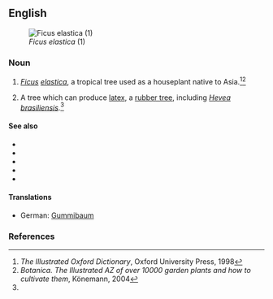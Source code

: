 ==English==
[[Image:Ficus elastica1.jpg|thumb|''Ficus elastica'' (1)]]

===Noun===
{{en-noun|sg=[[rubber]] [[plant]]}}

# {{botany}} ''[[Ficus]] [[elastica]]'', a tropical tree used as a houseplant native to Asia.<ref name="Illustr. Oxford 1998">''The Illustrated Oxford Dictionary'', Oxford University Press, 1998</ref><ref>''Botanica. The Illustrated AZ of over 10000 garden plants and how to cultivate them'', Könemann, 2004</ref>
# {{botany}} A tree which can produce [[latex]], a [[rubber tree]], including ''[[Hevea]] [[brasiliensis]]''.<ref name="Illustr. Oxford 1998"/>

====See also====
*{{pedialite}}
*{{pedialite|Ficus elastica}}
*{{specieslite|Ficus elastica}}
*{{pedialite|Hevea brasiliensis}}
*{{specieslite|Hevea brasiliensis}}

====Translations====
*German: [[Gummibaum]] {{m}}

===References===
<references/>